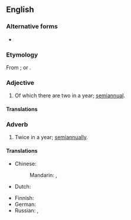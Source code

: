 {{also|halfyearly}}
==English==

===Alternative forms===
* {{l|en|halfyearly}}

===Etymology===
From {{suffix|en|half-year|ly}}; or {{prefix|en|half|yearly}}.

===Adjective===
{{en-adj|-|head=[[half]]-[[yearly]]}}

# Of which there are two in a year; [[semiannual]].

====Translations====
{{trans-see|semiannual}}

===Adverb===
{{en-adv|-}}

# Twice in a year; [[semiannually]].

====Translations====
{{trans-top|twice a year}}
* Chinese:
*: Mandarin: {{t|cmn|每半年|tr=měi bànnián|sc=Hani}}, {{t|cmn|每半年一次|tr=měi bànnián yīcì|sc=Hani}}
* Dutch: {{t+|nl|halfjaarlijks}}
{{trans-mid}}
* Finnish: {{t+|fi|puolivuosittain}}
* German: {{t+|de|halbjährlich}}
* Russian: {{t|ru|[[каждый|ка́ждые]] [[полго́да]]}}, {{t|ru|[[раз]] [[в]] [[полго́да]]}}
{{trans-bottom}}